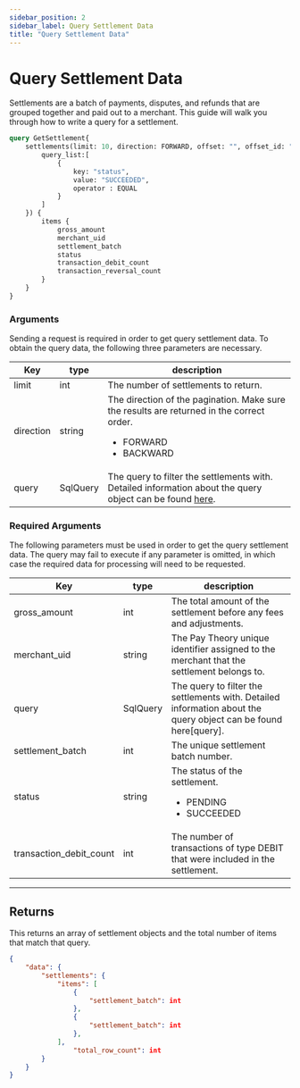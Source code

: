 ```yaml
---
sidebar_position: 2
sidebar_label: Query Settlement Data
title: "Query Settlement Data"
---
```



# Query Settlement Data
Settlements are a batch of payments, disputes, and refunds that are grouped together and paid out to a merchant. This guide will walk you through how to write a query for a settlement.

```graphql title="GraphQL"
query GetSettlement{
    settlements(limit: 10, direction: FORWARD, offset: "", offset_id: "", query:{
        query_list:[
            {
                key: "status",
                value: "SUCCEEDED",
                operator : EQUAL
            }
        ]
    }) {
        items {
            gross_amount
            merchant_uid
            settlement_batch
            status
            transaction_debit_count
            transaction_reversal_count
        }
    }
}

```

### Arguments
Sending a request is required in order to get query settlement data. To obtain the query data, the following three parameters are necessary.

|Key                |type         |       description                     |
|-------------------|-------------|---------------------------------------|
|limit            |int        |The number of settlements to return.|
|direction        | string    | The direction of the pagination. Make sure the results are returned in the correct order.<ul><li>FORWARD</li><li>BACKWARD</li></ul>|
|query            |SqlQuery | The query to filter the settlements with. Detailed information about the query object can be found [here](custom_query.mdx).|


### Required Arguments
The following parameters must be used in order to get the query settlement data. The query may fail to execute if any parameter is omitted, in which case the required data for processing will need to be requested.

|Key                |type         |       description                     |
|-------------------|-------------|---------------------------------------|
|gross_amount       |int        |The total amount of the settlement before any fees and adjustments. |
|merchant_uid       | string    | The Pay Theory unique identifier assigned to the merchant that the settlement belongs to.|
|query            |SqlQuery | The query to filter the settlements with. Detailed information about the query object can be found here[query].|
|settlement_batch  |int     |The unique settlement batch number.|
|status           | string      |The status of the settlement.<ul><li>PENDING</li><li>SUCCEEDED</li></ul> |
|transaction_debit_count |int   | The number of transactions of type DEBIT that were included in the settlement.|


***

## Returns
This returns an array of settlement objects and the total number of items that match that query.

```JSON title="JSON"
{
    "data": {
        "settlements": {
            "items": [
                {
                    "settlement_batch": int
                },
                {
                    "settlement_batch": int
                },
            ],
                "total_row_count": int
        }
    }
}
```
